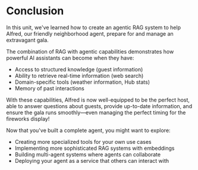 # Conclusion

In this unit, we've learned how to create an agentic RAG system to help Alfred, our friendly neighborhood agent, prepare for and manage an extravagant gala.

The combination of RAG with agentic capabilities demonstrates how powerful AI assistants can become when they have:
- Access to structured knowledge (guest information)
- Ability to retrieve real-time information (web search)
- Domain-specific tools (weather information, Hub stats)
- Memory of past interactions

With these capabilities, Alfred is now well-equipped to be the perfect host, able to answer questions about guests, provide up-to-date information, and ensure the gala runs smoothly—even managing the perfect timing for the fireworks display!

<Tip>
Now that you've built a complete agent, you might want to explore:

- Creating more specialized tools for your own use cases
- Implementing more sophisticated RAG systems with embeddings
- Building multi-agent systems where agents can collaborate
- Deploying your agent as a service that others can interact with

</Tip>
